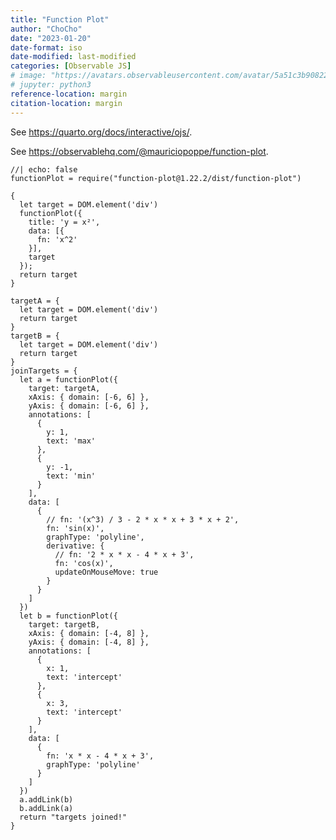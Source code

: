 ```yaml
---
title: "Function Plot"
author: "ChoCho"
date: "2023-01-20"
date-format: iso
date-modified: last-modified
categories: [Observable JS]
# image: "https://avatars.observableusercontent.com/avatar/5a51c3b908225a581d20577e488e2aba8cbc9541c52982c638638c370c3e5e8e?s=120&format=avif"
# jupyter: python3
reference-location: margin
citation-location: margin
---
```


See [https://quarto.org/docs/interactive/ojs/](https://quarto.org/docs/interactive/ojs/).

See [https://observablehq.com/\@mauriciopoppe/function-plot](https://observablehq.com/@mauriciopoppe/function-plot).

```ojs
//| echo: false
functionPlot = require("function-plot@1.22.2/dist/function-plot")
```

```ojs
{
  let target = DOM.element('div')
  functionPlot({
    title: 'y = x²',
    data: [{
      fn: 'x^2'
    }],
    target
  });
  return target
}
```

```ojs
targetA = {
  let target = DOM.element('div')
  return target
}
targetB = {
  let target = DOM.element('div')
  return target
}
joinTargets = {
  let a = functionPlot({
    target: targetA,
    xAxis: { domain: [-6, 6] },
    yAxis: { domain: [-6, 6] },
    annotations: [
      {
        y: 1,
        text: 'max'
      },
      {
        y: -1,
        text: 'min'
      }
    ],
    data: [
      {
        // fn: '(x^3) / 3 - 2 * x * x + 3 * x + 2',
        fn: 'sin(x)',
        graphType: 'polyline',
        derivative: {
          // fn: '2 * x * x - 4 * x + 3',
          fn: 'cos(x)',
          updateOnMouseMove: true
        }
      }
    ]
  })
  let b = functionPlot({
    target: targetB,
    xAxis: { domain: [-4, 8] },
    yAxis: { domain: [-4, 8] },
    annotations: [
      {
        x: 1,
        text: 'intercept'
      },
      {
        x: 3,
        text: 'intercept'
      }
    ],
    data: [
      {
        fn: 'x * x - 4 * x + 3',
        graphType: 'polyline'
      }
    ]
  })
  a.addLink(b)
  b.addLink(a)
  return "targets joined!"
}
```